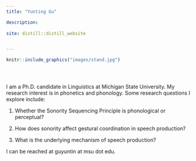```yaml
---
title: "Yunting Gu"

description:
 
site: distill::distill_website


---
```


```r


knitr::include_graphics("images/stand.jpg")





```


I am a Ph.D. candidate in Linguistics at Michigan State University. My research interest is in phonetics and phonology. Some research questions I explore include: 

1. Whether the Sonority Sequencing Principle is phonological or perceptual? 

2. How does sonority affect gestural coordination in speech production? 

3. What is the underlying mechanism of speech production? 

I can be reached at guyuntin at msu dot edu.
